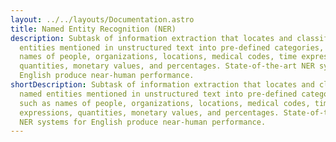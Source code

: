 ---
layout: ../../layouts/Documentation.astro
title: Named Entity Recognition (NER)
description: Subtask of information extraction that locates and classifies named
  entities mentioned in unstructured text into pre-defined categories, such as
  names of people, organizations, locations, medical codes, time expressions,
  quantities, monetary values, and percentages. State-of-the-art NER systems for
  English produce near-human performance.
shortDescription: Subtask of information extraction that locates and classifies
  named entities mentioned in unstructured text into pre-defined categories,
  such as names of people, organizations, locations, medical codes, time
  expressions, quantities, monetary values, and percentages. State-of-the-art
  NER systems for English produce near-human performance.
---
